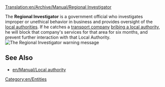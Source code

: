 [[Translation:en/Archive/Manual/Regional Investigator]]


The '''Regional Investigator''' is a government official who investigates improper or unethical behavior in business and provides oversight of the [[en/Manual/Local authority|local authorities]]. If he catches a [[en/Manual/Transport company|transport company]] [[en/Manual/Local authority#Pass_a_Bribe|bribing a local authority]], he will block that company's services for that area for six months, and prevent further interaction with that Local Authority.
[[File:en/Regionalinvestigator.png|center|frame|The Regional Investigator warning message]]

==See Also==
*[[en/Manual/Local authority]]

[[Category:en/Entities]]